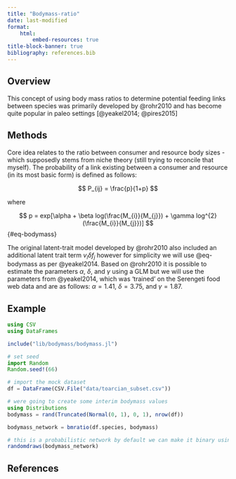 ```yaml
---
title: "Bodymass-ratio"
date: last-modified
format:
    html:
        embed-resources: true
title-block-banner: true
bibliography: references.bib
---
```


## Overview

This concept of using body mass ratios to determine potential feeding links between species was primarily developed by @rohr2010 and has become quite popular in paleo settings [@yeakel2014; @pires2015]

## Methods

Core idea relates to the ratio between consumer and resource body sizes - which supposedly stems from niche theory (still trying to reconcile that myself). The probability of a link existing between a consumer and resource (in its most basic form) is defined as follows:

$$
P_{ij} = \frac{p}{1+p}
$$

where

$$
p = exp[\alpha + \beta log(\frac{M_{i}}{M_{j}}) + \gamma log^{2}(\frac{M_{i}}{M_{j}})]
$${#eq-bodymass}

The original latent-trait model developed by @rohr2010 also included an additional latent trait term $v_{i} \delta f_{j}$ however for simplicity we will use @eq-bodymass as per @yeakel2014. Based on @rohr2010 it is possible to estimate the parameters $\alpha$, $\delta$, and $\gamma$ using a GLM but we will use the parameters from @yeakel2014, which was 'trained' on the Serengeti food web data and are as follows: $\alpha = 1.41$, $\delta = 3.75$, and $\gamma = 1.87$.

## Example

```julia

using CSV
using DataFrames

include("lib/bodymass/bodymass.jl")

# set seed
import Random
Random.seed!(66)

# import the mock dataset
df = DataFrame(CSV.File("data/toarcian_subset.csv"))

# were going to create some interim bodymass values
using Distributions
bodymass = rand(Truncated(Normal(0, 1), 0, 1), nrow(df))

bodymass_network = bmratio(df.species, bodymass)

# this is a probabilistic network by default we can make it binary using the random draws function
randomdraws(bodymass_network)

```

## References {.unnumbered}

::: {#refs}
:::